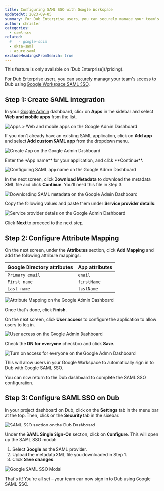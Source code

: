 ```yaml
---
title: Configuring SAML SSO with Google Workspace
updatedAt: 2023-09-05
summary: For Dub Enterprise users, you can securely manage your team's access to Dub using Google Workspace SAML SSO.
author: christer
categories:
  - saml-sso
related:
  #   - google-scim
  - okta-saml
  - azure-saml
excludeHeadingsFromSearch: true
---
```


<Note variant="success">
  This feature is only available on [Dub Enterprise](/pricing).
</Note>

For Dub Enterprise users, you can securely manage your team's access to Dub using [Google Workspace SAML SSO](https://cloud.google.com/architecture/identity/single-sign-on).

## Step 1: Create SAML Integration

In your [Google Admin](https://admin.google.com/) dashboard, click on **Apps** in the sidebar and select **Web and mobile apps** from the list.

<Image
  alt="Apps > Web and mobile apps on the Google Admin Dashboard"
  src="https://d2vwwcvoksz7ty.cloudfront.net/help/google-saml-apps.png"
  width={1612}
  height={960}
  hideCaption={true}
/>

If you don't already have an existing SAML application, click on **Add app** and select **Add custom SAML app** from the dropdown menu.

<Image
  alt="Create App on the Google Admin Dashboard"
  src="https://d2vwwcvoksz7ty.cloudfront.net/help/google-saml-create-app.png"
  width={1611}
  height={959}
  hideCaption={true}
/>

Enter the \*App name** for your application, and click **Continue\*\*.

<Image
  alt="Configuring SAML app name on the Google Admin Dashboard"
  src="https://d2vwwcvoksz7ty.cloudfront.net/help/google-saml-app-name.png"
  width={1624}
  height={960}
  hideCaption={true}
/>

In the next screen, click **Download Metadata** to download the metadata XML file and click **Continue**. You'll need this file in Step 3.

<Image
  alt="Downloading SAML metadata on the Google Admin Dashboard"
  src="https://d2vwwcvoksz7ty.cloudfront.net/help/google-saml-download.png"
  width={1605}
  height={986}
  hideCaption={true}
/>

Copy the following values and paste them under **Service provider details**:

<CopyBox title="ACS URL" copy="https://api.dub.co/auth/saml/callback" />

<CopyBox title="Entity ID" copy="https://saml.dub.co" />

<Image
  alt="Service provider details on the Google Admin Dashboard"
  src="https://d2vwwcvoksz7ty.cloudfront.net/help/google-saml-provider.png"
  width={1603}
  height={962}
  hideCaption={true}
/>

Click **Next** to proceed to the next step.

## Step 2: Configure Attribute Mapping

On the next screen, under the **Attributes** section, click **Add Mapping** and add the following attribute mappings:

| Google Directory attributes | App attributes |
| --------------------------- | -------------- |
| `Primary email`             | `email`        |
| `First name`                | `firstName`    |
| `Last name`                 | `lastName`     |

<Image
  alt="Attribute Mapping on the Google Admin Dashboard"
  src="https://d2vwwcvoksz7ty.cloudfront.net/help/google-saml-attributes.png"
  width={1611}
  height={979}
  hideCaption={true}
/>

Once that's done, click **Finish**.

On the next screen, click **User access** to configure the application to allow users to log in.

<Image
  alt="User access on the Google Admin Dashboard"
  src="https://d2vwwcvoksz7ty.cloudfront.net/help/google-saml-users.png"
  width={1611}
  height={741}
  hideCaption={true}
/>

Check the **ON for everyone** checkbox and click **Save**.

<Image
  alt="Turn on access for everyone on the Google Admin Dashboard"
  src="https://d2vwwcvoksz7ty.cloudfront.net/help/google-saml-save.png"
  width={1607}
  height={692}
  hideCaption={true}
/>

This will allow users in your Google Workspace to automatically sign in to Dub with Google SAML SSO.

You can now return to the Dub dashboard to complete the SAML SSO configuration.

## Step 3: Configure SAML SSO on Dub

In your project dashboard on Dub, click on the **Settings** tab in the menu bar at the top. Then, click on the **Security** tab in the sidebar.

<Image
  alt="SAML SSO section on the Dub Dashboard"
  src="https://d2vwwcvoksz7ty.cloudfront.net/help/saml-sso-section.png"
  width={2480}
  height={1486}
  hideCaption={true}
/>

Under the **SAML Single Sign-On** section, click on **Configure**. This will open up the SAML SSO modal:

1. Select **Google** as the SAML provider.
2. Upload the metadata XML file you downloaded in Step 1.
3. Click **Save changes**.

<Image
  alt="Google SAML SSO Modal"
  src="https://d2vwwcvoksz7ty.cloudfront.net/help/google-saml-modal.png"
  width={1033}
  height={740}
  hideCaption={true}
/>

That's it! You're all set – your team can now sign in to Dub using Google SAML SSO.
